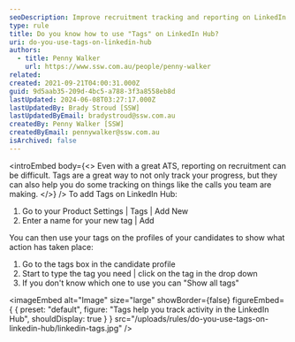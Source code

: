 ```yaml
---
seoDescription: Improve recruitment tracking and reporting on LinkedIn Hub using tags to streamline candidate progress and team activities.
type: rule
title: Do you know how to use "Tags" on LinkedIn Hub?
uri: do-you-use-tags-on-linkedin-hub
authors:
  - title: Penny Walker
    url: https://www.ssw.com.au/people/penny-walker
related:
created: 2021-09-21T04:00:31.000Z
guid: 9d5aab35-209d-4bc5-a788-3f3a8558eb8d
lastUpdated: 2024-06-08T03:27:17.000Z
lastUpdatedBy: Brady Stroud [SSW]
lastUpdatedByEmail: bradystroud@ssw.com.au
createdBy: Penny Walker [SSW]
createdByEmail: pennywalker@ssw.com.au
isArchived: false
---
```


<introEmbed
  body={<>
Even with a great ATS, reporting on recruitment can be difficult. Tags are a great way to not only track your progress, but they can also help you do some tracking on things like the calls you team are making.
  </>}
/>
To add Tags on LinkedIn Hub:

1. Go to your Product Settings | Tags | Add New
2. Enter a name for your new tag | Add

You can then use your tags on the profiles of your candidates to show what action has taken place:

1. Go to the tags box in the candidate profile
2. Start to type the tag you need | click on the tag in the drop down
3. If you don't know which one to use you can "Show all tags"


<imageEmbed
  alt="Image"
  size="large"
  showBorder={false}
  figureEmbed={ {
    preset: "default",
    figure: "Tags help you track activity in the LinkedIn Hub",
    shouldDisplay: true
  } }
  src="/uploads/rules/do-you-use-tags-on-linkedin-hub/linkedin-tags.jpg"
/>
